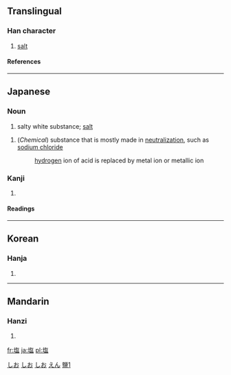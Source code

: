 {{see|鹽}}

==Translingual==
===Han character===
{{Han char|rn=32|rad=土|as=10|sn=13|four=|canj=土人口廿 (GORT)}}
# [[salt]]
====References====
{{Han ref|kx=0236.341|dkj=05382|dj=0474.270|hdz=10472.111|uh=5869|ud=22633}}
----
== Japanese ==
===Noun===
[[Category:1000_Japanese_basic_words|しお]]
{{ja-noun|k|hira=しお|rom=shio}}
# salty white substance; [[salt]]
{{ja-noun|k|hira=えん|rom=en}}
# (''Chemical'') substance that is mostly made in [[neutralize|neutralization]], such as [[sodium chloride]]
#:[[hydrogen]] ion of acid is replaced by metal ion or metallic ion 
[[Category:Japanese nouns|しお]] <!-- override the noun's index -->
[[Category:ja:Seasonings|しお]]
[[Category:ja:Sciences|えん]]

===Kanji===
{{ja-kanji|grade=4|rs=土10}}
# {{defn|Japanese}} 
====Readings====
{{ja-readings|on=[[えん]] (en)|kun=[[しお]] (shio)}}

----
==Korean==
===Hanja===
{{ko-hanja|hangeul=염|rv=yeom|mr=yŏm}}
# {{defn|Korean}}
----
==Mandarin==
===Hanzi===
{{cmn-hanzi|pin=[[yán]] (yan2)|wg=yen<sup>2</sup>}}
# {{defn|Mandarin}}

[[fr:塩]]
[[ja:塩]]
[[pl:塩]]

[[Category:CJKV characters simplified differently in Japan and China|鹽1]]
